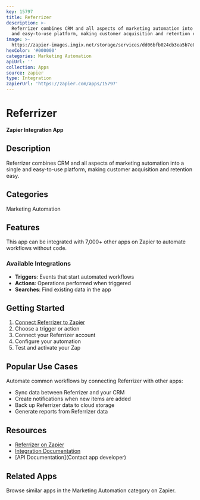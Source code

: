 ```yaml
---
key: 15797
title: Referrizer
description: >-
  Referrizer combines CRM and all aspects of marketing automation into a single
  and easy-to-use platform, making customer acquisition and retention easy.
image: >-
  https://zapier-images.imgix.net/storage/services/dd06bfb024cb3ea5b7e8dfaa2503d074.png?auto=format%2Ccompress&ixlib=python-3.0.0&q=50
hexColor: '#000000'
categories: Marketing Automation
apiUrl: ''
collection: Apps
source: zapier
type: Integration
zapierUrl: 'https://zapier.com/apps/15797'
---
```

# Referrizer

**Zapier Integration App**

## Description

Referrizer combines CRM and all aspects of marketing automation into a single and easy-to-use platform, making customer acquisition and retention easy.

## Categories

Marketing Automation

## Features

This app can be integrated with 7,000+ other apps on Zapier to automate workflows without code.

### Available Integrations

- **Triggers**: Events that start automated workflows
- **Actions**: Operations performed when triggered
- **Searches**: Find existing data in the app

## Getting Started

1. [Connect Referrizer to Zapier](https://zapier.com/apps/15797)
2. Choose a trigger or action
3. Connect your Referrizer account
4. Configure your automation
5. Test and activate your Zap

## Popular Use Cases

Automate common workflows by connecting Referrizer with other apps:

- Sync data between Referrizer and your CRM
- Create notifications when new items are added
- Back up Referrizer data to cloud storage
- Generate reports from Referrizer data

## Resources

- [Referrizer on Zapier](https://zapier.com/apps/15797)
- [Integration Documentation](https://zapier.com/apps/15797/integrations)
- [API Documentation](Contact app developer)

## Related Apps

Browse similar apps in the Marketing Automation category on Zapier.
